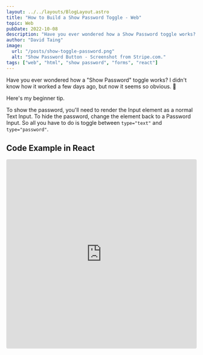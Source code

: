 ```yaml
---
layout: ../../layouts/BlogLayout.astro
title: "How to Build a Show Password Toggle - Web"
topic: Web
pubDate: 2022-10-08
description: "Have you ever wondered how a Show Password toggle works? I didn't know how it worked a few days ago, but now it seems so obvious. Here's my beginner tip..."
author: "David Taing"
image:
  url: "/posts/show-toggle-password.png"
  alt: "Show Password Button - Screenshot from Stripe.com."
tags: ["web", "html", "show password", "forms", "react"]
---
```


Have you ever wondered how a "Show Password" toggle works? I didn't know how it worked a few days ago, but now it seems so obvious. 🤣

Here's my beginner tip.

To show the password, you'll need to render the Input element as a normal Text Input. To hide the password, change the element back to a Password Input. So all you have to do is toggle between `type="text"` and `type="password"`.

## Code Example in React

<iframe
  src="https://codesandbox.io/embed/password-toggle-0uhstj?autoresize=1&fontsize=14&hidenavigation=1&theme=dark"
  style="width:100%; height:500px; border:0; border-radius: 4px; overflow:hidden;"
  title="Password Toggle"
  allow="accelerometer; ambient-light-sensor; camera; encrypted-media; geolocation; gyroscope; hid; microphone; midi; payment; usb; vr; xr-spatial-tracking"
  sandbox="allow-forms allow-modals allow-popups allow-presentation allow-same-origin allow-scripts"
></iframe>
